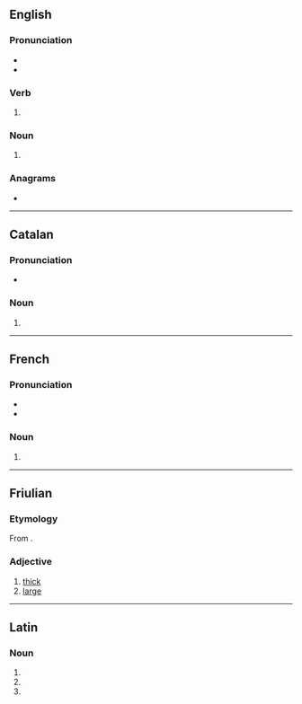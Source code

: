 {{also|Grues}}
==English==

===Pronunciation===
* {{IPA|en|/ˈɡɹuːz/}}
* {{audio|en|LL-Q1860 (eng)-Vealhurl-grues.wav |Audio (UK)}}

===Verb===
{{head|en|verb form}}

# {{en-third-person singular of|grue}}

===Noun===
{{head|en|noun form}}

# {{plural of|en|grue}}

===Anagrams===
* {{anagrams|en|a=egrsu|Ruges|surge|urges}}

----

==Catalan==

===Pronunciation===
* {{ca-IPA}}

===Noun===
{{head|ca|noun form}}

# {{plural of|ca|grua}}

----

==French==

===Pronunciation===
* {{fr-IPA}}
* {{audio|fr|Fr-grue.ogg|audio}}

===Noun===
{{head|fr|noun form|g=f}}

# {{plural of|fr|grue}}

----

==Friulian==

===Etymology===
From {{inh|fur|la|grossus}}.

===Adjective===
{{head|fur|adjective}}

# [[thick]]
# [[large]]

----

==Latin==

===Noun===
{{la-noun-form|gruēs}}

# {{inflection of|la|grūs||nom|p}}
# {{inflection of|la|grūs||acc|p}}
# {{inflection of|la|grūs||voc|p}}
